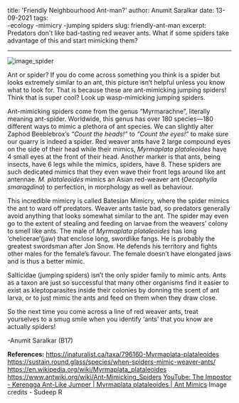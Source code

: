 title: 'Friendly Neighbourhood Ant-man?'
author:  Anumit Saralkar
date:  13-09-2021
tags:   
-ecology
-mimicry
-jumping spiders
slug: friendly-ant-man
excerpt: Predators don't like bad-tasting red weaver ants. What if some spiders take advantage of this and start mimicking them?

---

![image_spider](esi_image_sept2021.jpg)

Ant or spider? If you do come across something you think is a spider but looks extremely similar to an ant, this picture isn’t helpful unless you know what to look for. That is because these are ant-mimicking jumping spiders! Think that is super cool? Look up wasp-mimicking jumping spiders.

Ant-mimicking spiders come from the genus “Myrmarachne”, literally meaning ant-spider. Worldwide, this genus has over 180 species—180 different ways to mimic a plethora of ant species. We can slightly alter Zaphod Beeblebrox’s *“Count the heads!”* to *“Count the eyes!”* to make sure our quarry is indeed a spider. Red weaver ants have 2 large compound eyes on the side of their head while their mimics, *Myrmaplata plataleoides* have 4 small eyes at the front of their head. Another marker is that ants, being insects, have 6 legs while the mimics, spiders, have 8. These spiders are such dedicated mimics that they even wave their front legs around like ant antennae. *M. plataleoides* mimics an Asian red-weaver ant (*Oecophylla smaragdina*) to perfection, in morphology as well as behaviour. 

This incredible mimicry is called Batesian Mimicry, where the spider mimics the ant to ward off predators. Weaver ants taste bad, so predators generally avoid anything that looks somewhat similar to the ant. The spider may even go to the extent of stealing and feeding on larvae from the weavers’ colony to smell like ants. The male of *Myrmaplata plataleoides* has long ‘chelicerae’(jaw) that enclose long, swordlike fangs. He is probably the greatest swordsman after Jon Snow. He defends his territory and fights other males for the female’s favour. The female doesn’t have elongated jaws and is thus a better mimic. 

Salticidae (jumping spiders) isn’t the only spider family to mimic ants. Ants as a taxon are just so successful that many other organisms find it easier to exist as kleptoparasites inside their colonies by donning the scent of ant larva, or to just mimic the ants and feed on them when they draw close. 

So the next time you come across a line of red weaver ants, treat yourselves to a smug smile when you identify ‘ants’ that you know are actually spiders!

 -Anumit Saralkar (B17)

**References:**
https://inaturalist.ca/taxa/796160-Myrmaplata-plataleoides
https://sustain.round.glass/species/when-spiders-mimic-weaver-ants/
https://en.wikipedia.org/wiki/Myrmaplata_plataleoides 
https://www.antwiki.org/wiki/Ant-Mimicking_Spiders [YouTube: The Impostor - Kerengga Ant-Like Jumper | Myrmaplata plataleoides | Ant Mimics](https://www.youtube.com/watch?v=Ef2TpHHL3VI )
Image credits - Sudeep R